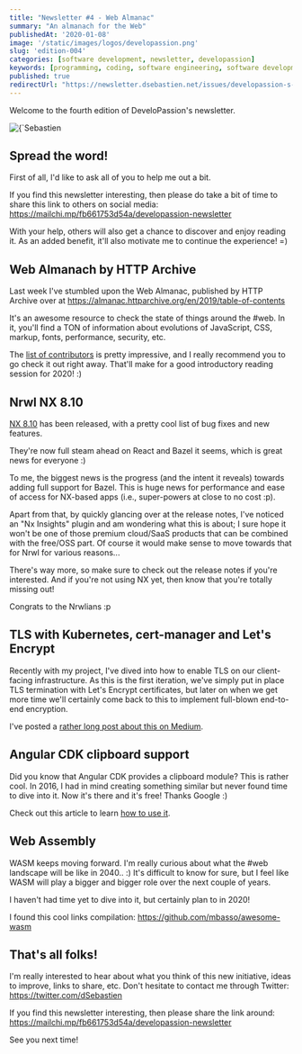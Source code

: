 ```yaml
---
title: "Newsletter #4 - Web Almanac"
summary: "An almanach for the Web"
publishedAt: '2020-01-08'
image: '/static/images/logos/developassion.png'
slug: 'edition-004'
categories: [software development, newsletter, developassion]
keywords: [programming, coding, software engineering, software development, it, newsletter]
published: true
redirectUrl: "https://newsletter.dsebastien.net/issues/developassion-s-newsletter-4-web-almanac-763948"
---
```


Welcome to the fourth edition of DeveloPassion's newsletter.

<BlogPostCenteredContent>
  <Image
    alt={`Sebastien Dubois's Newsletter`}
    src={`/static/images/logos/developassion.png`}
    width={480}
    height={270}
    priority
  />
</BlogPostCenteredContent>

## Spread the word!

First of all, I'd like to ask all of you to help me out a bit.

If you find this newsletter interesting, then please do take a bit of time to share this link to others on social media: https://mailchi.mp/fb661753d54a/developassion-newsletter

With your help, others will also get a chance to discover and enjoy reading it. As an added benefit, it'll also motivate me to continue the experience! =)

## Web Almanach by HTTP Archive

Last week I've stumbled upon the Web Almanac, published by HTTP Archive over at https://almanac.httparchive.org/en/2019/table-of-contents

It's an awesome resource to check the state of things around the #web.
In it, you'll find a TON of information about evolutions of JavaScript, CSS, markup, fonts, performance, security, etc.

The <a href="https://almanac.httparchive.org/en/2019/contributors" rel="noopener">list of contributors</a> is pretty impressive, and I really recommend you to go check it out right away. That'll make for a good introductory reading session for 2020! :)

## Nrwl NX 8.10

<a href="https://github.com/nrwl/nx/releases/tag/8.10.0" rel="noopener">NX 8.10</a> has been released, with a pretty cool list of bug fixes and new features.

They're now full steam ahead on React and Bazel it seems, which is great news for everyone :)

To me, the biggest news is the progress (and the intent it reveals) towards adding full support for Bazel. This is huge news for performance and ease of access for NX-based apps (i.e., super-powers at close to no cost :p).

Apart from that, by quickly glancing over at the release notes, I've noticed an "Nx Insights" plugin and am wondering what this is about; I sure hope it won't be one of those premium cloud/SaaS products that can be combined with the free/OSS part. Of course it would make sense to move towards that for Nrwl for various reasons...

There's way more, so make sure to check out the release notes if you're interested. And if you're not using NX yet, then know that you're totally missing out!

Congrats to the Nrwlians :p

## TLS with Kubernetes, cert-manager and Let's Encrypt

Recently with my project, I've dived into how to enable TLS on our client-facing infrastructure. As this is the first iteration, we've simply put in place TLS termination with Let's Encrypt certificates, but later on when we get more time we'll certainly come back to this to implement full-blown end-to-end encryption.

I've posted a <a href="https://medium.com/@dSebastien/deploying-tls-certificates-for-local-development-and-production-using-kubernetes-cert-manager-9ab46abdd569" rel="noopener">rather long post about this on Medium</a>.

## Angular CDK clipboard support

Did you know that Angular CDK provides a clipboard module? This is rather cool. In 2016, I had in mind creating something similar but never found time to dive into it. Now it's there and it's free! Thanks Google :)

Check out this article to learn <a href="https://medium.com/angular-in-depth/use-the-new-angular-clipboard-cdk-to-interact-with-the-clipboard-be1c9c94cac2?" rel="noopener">how to use it</a>.

## Web Assembly

WASM keeps moving forward. I'm really curious about what the #web landscape will be like in 2040.. :)
It's difficult to know for sure, but I feel like WASM will play a bigger and bigger role over the next couple of years.

I haven't had time yet to dive into it, but certainly plan to in 2020!

I found this cool links compilation: https://github.com/mbasso/awesome-wasm

## That's all folks!

I'm really interested to hear about what you think of this new initiative, ideas to improve, links to share, etc. Don't hesitate to contact me through Twitter: https://twitter.com/dSebastien

If you find this newsletter interesting, then please share the link around: https://mailchi.mp/fb661753d54a/developassion-newsletter

See you next time!

<BlogPostSignature />
